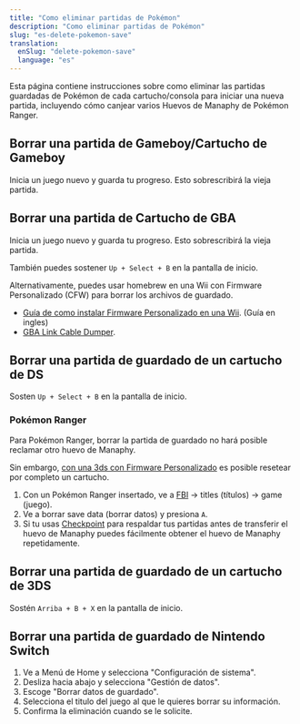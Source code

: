 ```yaml
---
title: "Como eliminar partidas de Pokémon"
description: "Como eliminar partidas de Pokémon"
slug: "es-delete-pokemon-save"
translation:
  enSlug: "delete-pokemon-save"
  language: "es"
---
```


Esta página contiene instrucciones sobre como eliminar las partidas guardadas de Pokémon de cada cartucho/consola para iniciar una nueva partida, incluyendo cómo canjear varios Huevos de Manaphy de Pokémon Ranger.

## Borrar una partida de Gameboy/Cartucho de Gameboy

Inicia un juego nuevo y guarda tu progreso. Esto sobrescribirá la vieja partida.

## Borrar una partida de Cartucho de GBA

Inicia un juego nuevo y guarda tu progreso. Esto sobrescribirá la vieja partida.

También puedes sostener `Up + Select + B` en la pantalla de inicio.

Alternativamente, puedes usar homebrew en una Wii con Firmware Personalizado (CFW) para borrar los archivos de guardado.

- [Guía de como instalar Firmware Personalizado en una Wii](https://wii.hacks.guide/). (Guía en ingles)
- [GBA Link Cable Dumper](https://github.com/FIX94/gba-link-cable-dumper).

## Borrar una partida de guardado de un cartucho de DS

Sosten `Up + Select + B` en la pantalla de inicio.

### Pokémon Ranger

Para Pokémon Ranger, borrar la partida de guardado no hará posible reclamar otro huevo de Manaphy.

Sin embargo, [con una 3ds con Firmware Personalizado](https://3ds.hacks.guide/) es posible resetear por completo un cartucho.

1. Con un Pokémon Ranger insertado, ve a [FBI](https://github.com/Steveice10/FBI/releases) -> titles (títulos) -> game (juego).
2. Ve a borrar save data (borrar datos) y presiona `A`.
3. Si tu usas [Checkpoint](https://github.com/BernardoGiordano/Checkpoint/releases) para respaldar tus partidas antes de transferir el huevo de Manaphy puedes fácilmente obtener el huevo de Manaphy repetidamente.

## Borrar una partida de guardado de un cartucho de 3DS

Sostén `Arriba + B + X` en la pantalla de inicio.

## Borrar una partida de guardado de Nintendo Switch

1. Ve a Menú de Home y selecciona "Configuración de sistema".
2. Desliza hacia abajo y selecciona "Gestión de datos".
3. Escoge "Borrar datos de guardado".
4. Selecciona el titulo del juego al que le quieres borrar su información.
5. Confirma la eliminación cuando se le solicite.
